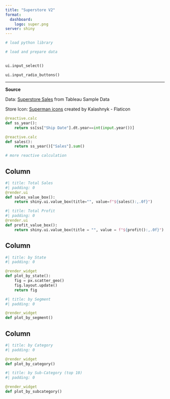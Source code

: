 ```yaml
---
title: "Superstore V2"
format:
  dashboard:
    logo: super.png
server: shiny
---
```


```python
# load python library

# load and prepare data

```

## {.sidebar}
```python
ui.input_select()

ui.input_radio_buttons()
```

___

**Source**

Data: [Superstore Sales](https://public.tableau.com/app/learn/sample-data) from Tableau Sample Data

Store Icon: [Superman icons](https://www.flaticon.com/free-icons/superman) created by Kalashnyk - Flaticon

```python
@reactive.calc
def ss_year():
    return ss[ss["Ship Date"].dt.year==int(input.year())]

@reactive.calc
def sales():
    return ss_year()["Sales"].sum()

# more reactive calculation

```

## Column {width=20%}
```python
#| title: Total Sales
#| padding: 0
@render.ui
def sales_value_box():
    return shiny.ui.value_box(title="", value=f"${sales():,.0f}")
```

```python
#| title: Total Profit
#| padding: 0
@render.ui
def profit_value_box():
    return shiny.ui.value_box(title = "", value = f"${profit():,.0f}")
```

## Column {width=40%}
```python
#| title: by State
#| padding: 0

@render_widget
def plot_by_state():
    fig = px.scatter_geo()
    fig.layout.update()
    return fig
```

```python
#| title: by Segment
#| padding: 0

@render_widget
def plot_by_segment()
```

## Column {width=40%}
```python
#| title: by Category
#| padding: 0

@render_widget
def plot_by_category()
```

```python
#| title: by Sub-Category (top 10)
#| padding: 0

@render_widget
def plot_by_subcategory()
```
